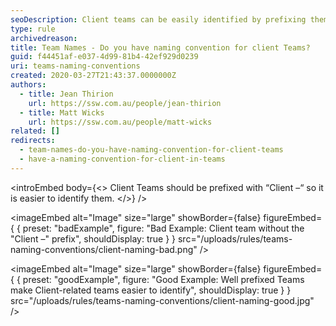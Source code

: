 ```yaml
---
seoDescription: Client teams can be easily identified by prefixing them with "Client –", enhancing team management and collaboration.
type: rule
archivedreason:
title: Team Names - Do you have naming convention for client Teams?
guid: f44451af-e037-4d99-81b4-42ef929d0239
uri: teams-naming-conventions
created: 2020-03-27T21:43:37.0000000Z
authors:
  - title: Jean Thirion
    url: https://ssw.com.au/people/jean-thirion
  - title: Matt Wicks
    url: https://ssw.com.au/people/matt-wicks
related: []
redirects:
  - team-names-do-you-have-naming-convention-for-client-teams
  - have-a-naming-convention-for-client-in-teams
---
```


<introEmbed
  body={<>
Client Teams should be prefixed with “Client –“ so it is easier to identify them.
  </>}
/>

<imageEmbed
  alt="Image"
  size="large"
  showBorder={false}
  figureEmbed={ {
    preset: "badExample",
    figure: "Bad Example: Client team without the \"Client –\" prefix",
    shouldDisplay: true
  } }
  src="/uploads/rules/teams-naming-conventions/client-naming-bad.png"
/>


<imageEmbed
  alt="Image"
  size="large"
  showBorder={false}
  figureEmbed={ {
    preset: "goodExample",
    figure: "Good Example: Well prefixed Teams make Client-related teams easier to identify",
    shouldDisplay: true
  } }
  src="/uploads/rules/teams-naming-conventions/client-naming-good.jpg"
/>
